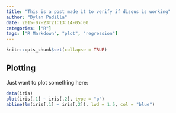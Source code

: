 ```yaml
---
title: "This is a post made it to verify if disqus is working"
author: "Dylan Padilla"
date: 2015-07-23T21:13:14-05:00
categories: ["R"]
tags: ["R Markdown", "plot", "regression"]
---
```


```r
knitr::opts_chunk$set(collapse = TRUE)
```

## Plotting

Just want to plot something here:


```r
data(iris)
plot(iris[,1] ~ iris[,2], type = "p")
abline(lm(iris[,1] ~ iris[,2]), lwd = 1.5, col = "blue")
```
